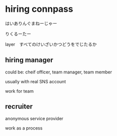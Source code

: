 # hiring connpass

はいありんぐまねーじゃー

りくるーたー

layer　すべてのけいざいかつどうをでじたるか

## hiring manager

could be: cheif officer, team manager, team member

usually with real SNS account

work for team

## recruiter

anonymous service provider

work as a process


